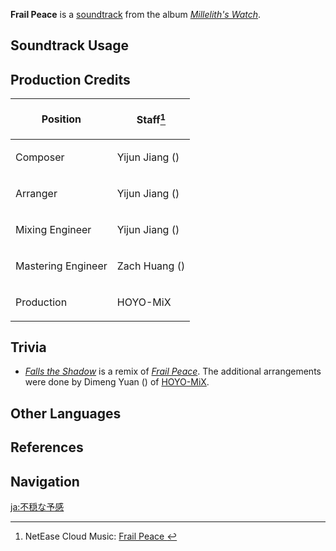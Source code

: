{{Soundtrack Infobox
|image          = Millelith's Watch.png
|album          = Millelith's Watch
|disc           = 2
|number         = 16
|featured       =
|featured2      =
|featured3      =
|featured_disc  =
|featured_disc2 =
|featured_disc3 =
|youtube_id     = P74euD6mRmU
|spotify_id     = 1kGcubGTx7BmGu0vnpkgJy
|previous       = Dreaming Earth
|next           = Falls the Shadow
}}
'''Frail Peace''' is a [[soundtrack]] from the album ''[[Millelith's Watch]]''.

==Soundtrack Usage==
{{Soundtrack Usage
|quest    = 
|location = Ad-Hoc Main Tunnel;;The Chasm: Main Mining Area;;The Serpent's Cave;;Underground Waterway;;Stony Halls;;The Chasm's Bed
|domain   = 
}}

==Production Credits==
{| class="wikitable"
! Position
! Staff<ref>NetEase Cloud Music: [https://music.163.com/#/song?id=1956541076 Frail Peace {{zh|不稳的预感}}]</ref>
|-
! Composer
| Yijun Jiang ({{zh|姜以君}})
|-
! Arranger
| Yijun Jiang ({{zh|姜以君}})
|-
! Mixing Engineer
| Yijun Jiang ({{zh|姜以君}})
|-
! Mastering Engineer
| Zach Huang ({{zh|黄巍}})
|-
! Production
| HOYO-MiX
|}
<!--
==Gallery==
<gallery>
</gallery>
-->

==Trivia==
* <section begin="FrailPeaceRemix" />''[[Falls the Shadow]]'' is a remix of ''[[Frail Peace]]''. The additional arrangements were done by Dimeng Yuan ({{zh|苑迪萌}}) of [[HOYO-MiX]].<section end="FrailPeaceRemix" />

==Other Languages==
{{Other Languages
|en      = Frail Peace
|zhs     = 不稳的预感
|zhs_rm  = Bù Wěn de Yùgǎn
|zhs_tl   = 
|ja      = 不穏な予感
|ja_rm   = Fuon-na Yokan{{Assumed}}
|ja_tl   = Disturbing Hunch
}}

==References==
{{Reflist}}

==Navigation==
{{Soundtrack Navbox|Millelith's Watch}}

[[ja:不穏な予感]]